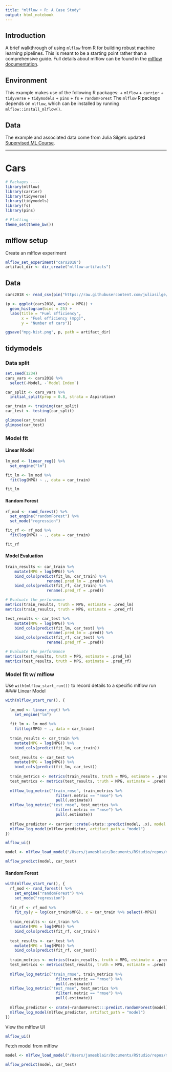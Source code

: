 ```yaml
---
title: "mlflow + R: A Case Study"
output: html_notebook
---
```


## Introduction
A brief walkthrough of using `mlflow` from R for building robust machine
learning pipelines. This is meant to be a starting point rather than a
comprehensive guide. Full details about mlflow can be found in the [mlflow
documentation](https://www.mlflow.org/docs/latest/index.html).

## Environment
This example makes use of the following R packages:
  + `mlflow`
  + `carrier`
  + `tidyverse`
  + `tidymodels`
  + `pins`
  + `fs`
  + `randomForest`
The `mlflow` R package depends on `mlflow`, which can be installed by running
`mlflow::install_mlflow()`.

## Data
The example and associated data come from Julia Silge's updated [Supervised ML Course](https://supervised-ml-course.netlify.app/).

---

# Cars

```r
# Packages ----
library(mlflow)
library(carrier)
library(tidyverse)
library(tidymodels)
library(fs)
library(pins)

# Plotting ----
theme_set(theme_bw())
```

## mlflow setup
Create an mlflow experiment
```r
mlflow_set_experiment("cars2018")
artifact_dir <- dir_create("mlflow-artifacts")
```

## Data
```r
cars2018 <- read_csv(pin("https://raw.githubusercontent.com/juliasilge/supervised-ML-case-studies-course/master/data/cars2018.csv"))
```

```r
(p <- ggplot(cars2018, aes(x = MPG)) +
  geom_histogram(bins = 25) +
  labs(title = "Fuel Efficiency",
       x = "Fuel efficiency (mpg)",
       y = "Number of cars"))

ggsave("mpg-hist.png", p, path = artifact_dir)
```

## tidymodels
### Data split
```r
set.seed(1234)
cars_vars <- cars2018 %>% 
  select(-Model, -`Model Index`)

car_split <- cars_vars %>% 
  initial_split(prop = 0.8, strata = Aspiration)

car_train <- training(car_split)
car_test <- testing(car_split)

glimpse(car_train)
glimpse(car_test)
```

### Model fit
#### Linear Model
```r


lm_mod <- linear_reg() %>% 
  set_engine("lm")

fit_lm <- lm_mod %>% 
  fit(log(MPG) ~ ., data = car_train)

fit_lm
```

#### Random Forest
```r
rf_mod <- rand_forest() %>% 
  set_engine("randomForest") %>% 
  set_mode("regression")

fit_rf <- rf_mod %>% 
  fit(log(MPG) ~ ., data = car_train)

fit_rf
```

#### Model Evaluation
```r
train_results <- car_train %>%
    mutate(MPG = log(MPG)) %>%
    bind_cols(predict(fit_lm, car_train) %>%
                  rename(.pred_lm = .pred)) %>%
    bind_cols(predict(fit_rf, car_train) %>%
                  rename(.pred_rf = .pred))

# Evaluate the performance
metrics(train_results, truth = MPG, estimate = .pred_lm)
metrics(train_results, truth = MPG, estimate = .pred_rf)
```

```r
test_results <- car_test %>%
    mutate(MPG = log(MPG)) %>%
    bind_cols(predict(fit_lm, car_test) %>%
                  rename(.pred_lm = .pred)) %>%
    bind_cols(predict(fit_rf, car_test) %>%
                  rename(.pred_rf = .pred))

# Evaluate the performance
metrics(test_results, truth = MPG, estimate = .pred_lm)
metrics(test_results, truth = MPG, estimate = .pred_rf)
```


### Model fit w/ mlflow
Use `with(mlflow_start_run())` to record details to a specific mlflow run
#### Linear Model
```r
with(mlflow_start_run(), {
  
  lm_mod <- linear_reg() %>% 
    set_engine("lm")
  
  fit_lm <- lm_mod %>% 
    fit(log(MPG) ~ ., data = car_train)
  
  train_results <- car_train %>%
    mutate(MPG = log(MPG)) %>%
    bind_cols(predict(fit_lm, car_train)) 
  
  test_results <- car_test %>%
    mutate(MPG = log(MPG)) %>% 
    bind_cols(predict(fit_lm, car_test))
  
  train_metrics <- metrics(train_results, truth = MPG, estimate = .pred)
  test_metrics <- metrics(test_results, truth = MPG, estimate = .pred)
  
  mlflow_log_metric("train_rmse", train_metrics %>% 
                      filter(.metric == "rmse") %>% 
                      pull(.estimate))
  mlflow_log_metric("test_rmse", test_metrics %>% 
                      filter(.metric == "rmse") %>% 
                      pull(.estimate))
  
  mlflow_predictor <- carrier::crate(~stats::predict(model, .x), model = fit_lm$fit)
  mlflow_log_model(mlflow_predictor, artifact_path = "model")
})
```

```r
mlflow_ui()
```

```r
model <- mlflow_load_model("/Users/jamesblair/Documents/RStudio/repos/mlflow-intro/R/mlruns/1/8d7ff225ac9643b29ed93d173d4f1874/artifacts/model")

mlflow_predict(model, car_test)
```



#### Random Forest
```r
with(mlflow_start_run(), {
  rf_mod <- rand_forest() %>% 
    set_engine("randomForest") %>% 
    set_mode("regression")
  
  fit_rf <- rf_mod %>% 
    fit_xy(y = log(car_train$MPG), x = car_train %>% select(-MPG))
  
  train_results <- car_train %>%
    mutate(MPG = log(MPG)) %>%
    bind_cols(predict(fit_rf, car_train)) 
  
  test_results <- car_test %>%
    mutate(MPG = log(MPG)) %>% 
    bind_cols(predict(fit_rf, car_test))
  
  train_metrics <- metrics(train_results, truth = MPG, estimate = .pred)
  test_metrics <- metrics(test_results, truth = MPG, estimate = .pred)
  
  mlflow_log_metric("train_rmse", train_metrics %>% 
                      filter(.metric == "rmse") %>% 
                      pull(.estimate))
  mlflow_log_metric("test_rmse", test_metrics %>% 
                      filter(.metric == "rmse") %>% 
                      pull(.estimate))
  
  mlflow_predictor <- crate(~randomForest:::predict.randomForest(model), model = fit_rf$fit)
  mlflow_log_model(mlflow_predictor, artifact_path = "model")
})
```

View the mlflow UI
```r
mlflow_ui()
```

Fetch model from mlflow
```r
model <- mlflow_load_model("/Users/jamesblair/Documents/RStudio/repos/mlflow-intro/R/mlruns/1/50d616c535734fe7920dee2e583a136b/artifacts/model")

mlflow_predict(model, car_test)
```


